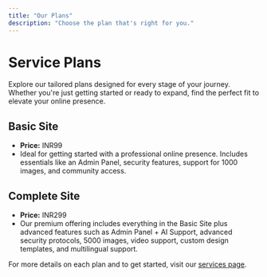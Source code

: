 ```yaml
---
title: "Our Plans"
description: "Choose the plan that's right for you."
---
```


# Service Plans

Explore our tailored plans designed for every stage of your journey. Whether you're just getting started or ready to expand, find the perfect fit to elevate your online presence.

## Basic Site

- **Price:** INR99
- Ideal for getting started with a professional online presence. Includes essentials like an Admin Panel, security features, support for 1000 images, and community access.

## Complete Site

- **Price:** INR299
- Our premium offering includes everything in the Basic Site plus advanced features such as Admin Panel + AI Support, advanced security protocols, 5000 images, video support, custom design templates, and multilingual support.

For more details on each plan and to get started, visit our [services page](/services).
